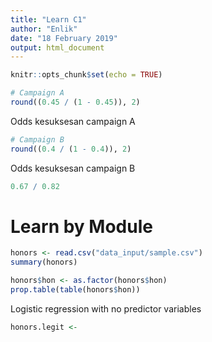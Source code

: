 ```yaml
---
title: "Learn C1"
author: "Enlik"
date: "18 February 2019"
output: html_document
---
```


```r
knitr::opts_chunk$set(echo = TRUE)
```

```r
# Campaign A
round((0.45 / (1 - 0.45)), 2)
```
Odds kesuksesan campaign A


```r
# Campaign B
round((0.4 / (1 - 0.4)), 2)
```
Odds kesuksesan campaign B

```r
0.67 / 0.82
```


# Learn by Module
```r
honors <- read.csv("data_input/sample.csv")
summary(honors)

honors$hon <- as.factor(honors$hon)
prop.table(table(honors$hon))

```


Logistic regression with no predictor variables
```r
honors.legit <- 
```

```r

```

